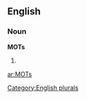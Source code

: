 
==English==

===Noun===
'''MOTs'''

# {{plural of|[[MOT]]}}

[[Category:English plurals]]

[[ar:MOTs]]